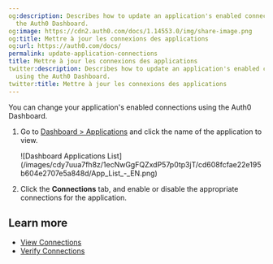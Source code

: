 ```yaml
---
og:description: Describes how to update an application's enabled connections using
  the Auth0 Dashboard.
og:image: https://cdn2.auth0.com/docs/1.14553.0/img/share-image.png
og:title: Mettre à jour les connexions des applications
og:url: https://auth0.com/docs/
permalink: update-application-connections
title: Mettre à jour les connexions des applications
twitter:description: Describes how to update an application's enabled connections
  using the Auth0 Dashboard.
twitter:title: Mettre à jour les connexions des applications
---
```


You can change your application's enabled connections using the <Tooltip tip="Auth0 Dashboard: Auth0's main product to configure your services." cta="View Glossary" href="/docs/glossary?term=Auth0+Dashboard">Auth0 Dashboard</Tooltip>.

1. Go to [Dashboard > Applications](https://manage.auth0.com/#/applications) and click the name of the application to view.

   <Frame>![Dashboard Applications List](/images/cdy7uua7fh8z/1ecNwGgFQZxdP57p0tp3jT/cd608fcfae22e195b604e2707e5a848d/App_List_-_EN.png)</Frame>
2. Click the **Connections** tab, and enable or disable the appropriate connections for the application.

## Learn more

* [View Connections](/docs/authenticate/identity-providers/view-connections)
* [Verify Connections](/docs/troubleshoot/basic-issues/verify-connections)